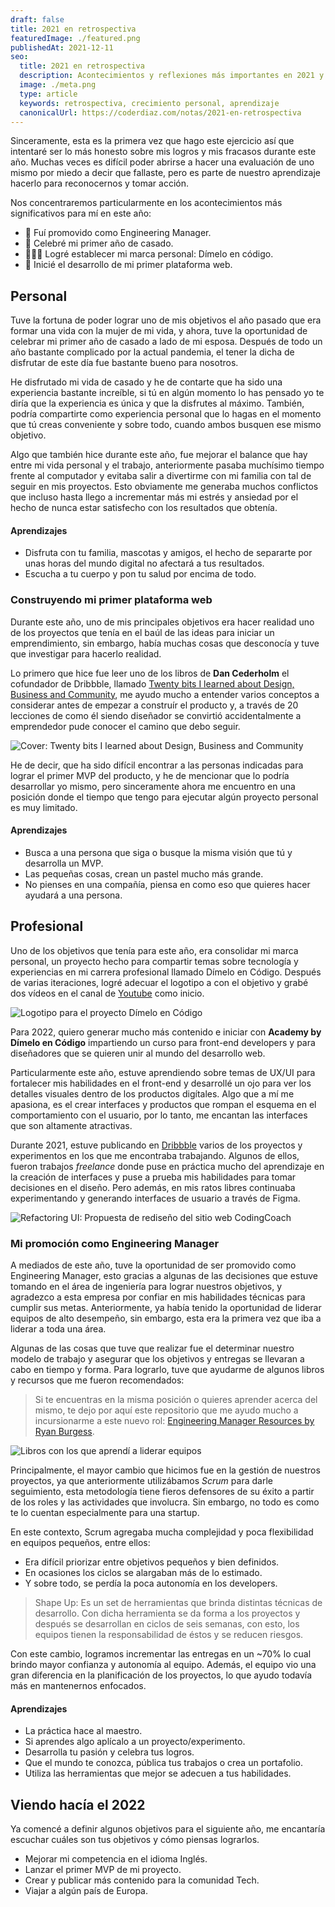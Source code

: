 ```yaml
---
draft: false
title: 2021 en retrospectiva
featuredImage: ./featured.png
publishedAt: 2021-12-11
seo:
  title: 2021 en retrospectiva
  description: Acontecimientos y reflexiones más importantes en 2021 y una mirada al 2022
  image: ./meta.png
  type: article
  keywords: retrospectiva, crecimiento personal, aprendizaje
  canonicalUrl: https://coderdiaz.com/notas/2021-en-retrospectiva
---
```


Sinceramente, esta es la primera vez que hago este ejercicio así que intentaré ser lo más honesto sobre  mis logros y mis fracasos durante este año. Muchas veces es difícil poder abrirse a hacer una evaluación de uno mismo por miedo a decir que fallaste, pero es parte de nuestro aprendizaje hacerlo para reconocernos y tomar acción.

Nos concentraremos particularmente en los acontecimientos más significativos para mí en este año:

- 🚀  Fuí promovido como Engineering Manager.
- 🥂  Celebré mi primer año de casado.
- 👨🏽‍💻  Logré establecer mi marca personal: Dímelo en código.
- 🌱  Inicié el desarrollo de mi primer plataforma web.

## Personal
Tuve la fortuna de poder lograr uno de mis objetivos el año pasado que era formar una vida con la mujer de mi vida, y ahora, tuve la oportunidad de celebrar mi primer año de casado a lado de mi esposa. Después de todo un año bastante complicado por la actual pandemia, el tener la dicha de disfrutar de este día fue bastante bueno para nosotros.

He disfrutado mi vida de casado y he de contarte que ha sido una experiencia bastante increíble, si tú en algún momento lo has pensado yo te diría que la experiencia es única y que la disfrutes al máximo. También, podría compartirte como experiencia personal que lo hagas en el momento que tú creas conveniente y sobre todo, cuando ambos busquen ese mismo objetivo.

Algo que también hice durante este año, fue mejorar el balance que hay entre mi vida personal y el trabajo, anteriormente pasaba muchísimo tiempo frente al computador y evitaba salir a divertirme con mi familia con tal de seguir en mis proyectos. Esto obviamente me generaba muchos conflictos que incluso hasta llego a incrementar más mi estrés y ansiedad por el hecho de nunca estar satisfecho con los resultados que obtenía.

#### Aprendizajes
- Disfruta con tu familia, mascotas y amigos, el hecho de separarte por unas horas del mundo digital no afectará a tus resultados.
- Escucha a tu cuerpo y pon tu salud por encima de todo.

### Construyendo mi primer plataforma web
Durante este año, uno de mis principales objetivos era hacer realidad uno de los proyectos que tenía en el baúl de las ideas para iniciar un emprendimiento, sin embargo, había muchas cosas que desconocía y tuve que investigar para hacerlo realidad.

Lo primero que hice fue leer uno de los libros de **Dan Cederholm** el cofundador de Dribbble, llamado [Twenty bits I learned about Design, Business and Community](https://simplebits.com/products/twenty-bits-i-learned-book), me ayudo mucho a entender varios conceptos a considerar antes de empezar a construír el producto y, a través de 20 lecciones de como él siendo diseñador se convirtió accidentalmente a emprendedor pude conocer el camino que debo seguir.

![Cover: Twenty bits I learned about Design, Business and Community](./twenty-bits-book-cover.png)

He de decir, que ha sido difícil encontrar a las personas indicadas para lograr el primer MVP del producto, y he de mencionar que lo podría desarrollar yo mismo, pero sinceramente ahora me encuentro en una posición donde el tiempo que tengo para ejecutar algún proyecto personal es muy limitado.

#### Aprendizajes
- Busca a una persona que siga o busque la misma visión que tú y desarrolla un MVP.
- Las pequeñas cosas, crean un pastel mucho más grande.
- No pienses en una compañía, piensa en como eso que quieres hacer ayudará a una persona.

## Profesional
Uno de los objetivos que tenía para este año, era consolidar mi marca personal, un proyecto hecho para compartir temas sobre tecnología y experiencias en mi carrera profesional llamado Dímelo en Código. Después de varias iteraciones, logré adecuar el logotipo a con el objetivo y grabé dos vídeos en el canal de [Youtube](https://www.youtube.com/channel/UCMcn-dkjGbCCdnos9416ZhQ) como inicio. 

![Logotipo para el proyecto Dímelo en Código](./dimeloencodigo-branding.png)

Para 2022, quiero generar mucho más contenido e iniciar con **Academy by Dímelo en Código** impartiendo un curso para front-end developers y para diseñadores que se quieren unir al mundo del desarrollo web.

Particularmente este año, estuve aprendiendo sobre temas de UX/UI para fortalecer mis habilidades en el front-end y desarrollé un ojo para ver los detalles visuales dentro de los productos digítales. Algo que a mí me apasiona, es el crear interfaces y productos que rompan el esquema en el comportamiento con el usuario, por lo tanto, me encantan las interfaces que son altamente atractivas.

Durante 2021, estuve publicando en [Dribbble](https://dribbble.com/coderdiaz) varios de los proyectos y experimentos en los que me encontraba trabajando. Algunos de ellos, fueron trabajos *freelance* donde puse en práctica mucho del aprendizaje en la creación de interfaces y puse a prueba mis habilidades para tomar decisiones en el diseño. Pero además, en mis ratos libres continuaba experimentando y generando interfaces de usuario a través de Figma.

![Refactoring UI: Propuesta de rediseño del sitio web CodingCoach](./refactoringui-codingcoach.png)

### Mi promoción como Engineering Manager
A mediados de este año, tuve la oportunidad de ser promovido como Engineering Manager, esto gracias a algunas de las decisiones que estuve tomando en el área de ingeniería para lograr nuestros objetivos, y agradezco a esta empresa por confiar en mis habilidades técnicas para cumplir sus metas. Anteriormente, ya había tenido la oportunidad de liderar equipos de alto desempeño, sin embargo, esta era la primera vez que iba a liderar a toda una área.

Algunas de las cosas que tuve que realizar fue el determinar nuestro modelo de trabajo y asegurar que los objetivos y entregas se llevaran a cabo en tiempo y forma. Para lograrlo, tuve que ayudarme de algunos libros y recursos que me fueron recomendados:

> Si te encuentras en la misma posición o quieres aprender acerca del mismo, te dejo por aquí este repositorio que me ayudo mucho a incursionarme a este nuevo rol: [Engineering Manager Resources by Ryan Burgess](https://github.com/ryanburgess/engineer-manager).

![Libros con los que aprendí a liderar equipos](./management-books.png)

Principalmente, el mayor cambio que hicimos fue en la gestión de nuestros proyectos, ya que anteriormente utilizábamos *Scrum* para darle seguimiento, esta metodología tiene fieros defensores de su éxito a partir de los roles y las actividades que involucra. Sin embargo, no todo es como te lo cuentan especialmente para una startup.

En este contexto, Scrum agregaba mucha complejidad y poca flexibilidad en equipos pequeños, entre ellos:
- Era difícil priorizar entre objetivos pequeños y bien definidos.
- En ocasiones los ciclos se alargaban más de lo estimado.
- Y sobre todo, se perdía la poca autonomía en los developers.

> Shape Up: Es un set de herramientas que brinda distintas técnicas de desarrollo. Con dicha herramienta se da forma a los proyectos y después se desarrollan en ciclos de seis semanas, con esto, los equipos tienen la responsabilidad de éstos y se reducen riesgos.

Con este cambio, logramos incrementar las entregas en un ~70% lo cual brindo mayor confianza y autonomía al equipo. Además, el equipo vio una gran diferencia en la planificación de los proyectos, lo que ayudo todavía más en mantenernos enfocados.

#### Aprendizajes
- La práctica hace al maestro.
- Si aprendes algo aplícalo a un proyecto/experimento.
- Desarrolla tu pasión y celebra tus logros.
- Que el mundo te conozca, pública tus trabajos o crea un portafolio.
- Utiliza las herramientas que mejor se adecuen a tus habilidades.

## Viendo hacía el 2022
Ya comencé a definir algunos objetivos para el siguiente año, me encantaría escuchar cuáles son tus objetivos y cómo piensas lograrlos.

- Mejorar mi competencia en el idioma Inglés.
- Lanzar el primer MVP de mi proyecto.
- Crear y publicar más contenido para la comunidad Tech.
- Viajar a algún país de Europa.
